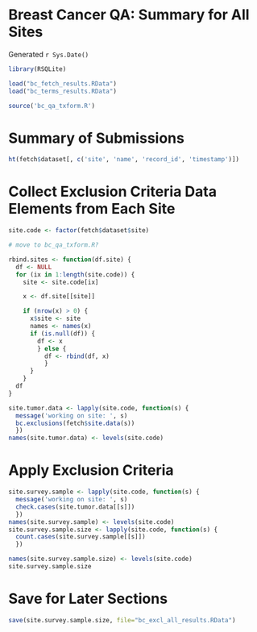 Breast Cancer QA: Summary for All Sites
=======================================

Generated `r Sys.Date()`

```r
library(RSQLite)
```

```r
load("bc_fetch_results.RData")
load("bc_terms_results.RData")
```

```r
source('bc_qa_txform.R')
```


Summary of Submissions
======================

```r
ht(fetch$dataset[, c('site', 'name', 'record_id', 'timestamp')])
```


Collect Exclusion Criteria Data Elements from Each Site
=======================================================

```r
site.code <- factor(fetch$dataset$site)
```

```r
# move to bc_qa_txform.R?

rbind.sites <- function(df.site) {
  df <- NULL
  for (ix in 1:length(site.code)) {
    site <- site.code[ix]

    x <- df.site[[site]]

    if (nrow(x) > 0) {
      x$site <- site
      names <- names(x)
      if (is.null(df)) {
        df <- x
        } else {
          df <- rbind(df, x)
          }
      }
    }
  df
}
```

```r
site.tumor.data <- lapply(site.code, function(s) {
  message('working on site: ', s)
  bc.exclusions(fetch$site.data(s))
  })
names(site.tumor.data) <- levels(site.code)

```

Apply Exclusion Criteria
========================


```r
site.survey.sample <- lapply(site.code, function(s) {
  message('working on site: ', s)
  check.cases(site.tumor.data[[s]])
  })
names(site.survey.sample) <- levels(site.code)
site.survey.sample.size <- lapply(site.code, function(s) {
  count.cases(site.survey.sample[[s]])
  })

names(site.survey.sample.size) <- levels(site.code)
site.survey.sample.size
```

Save for Later Sections
=======================

```r
save(site.survey.sample.size, file="bc_excl_all_results.RData")
```
